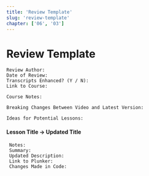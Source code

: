```yaml
---
title: 'Review Template'
slug: 'review-template'
chapter: ['06', '03']
---
```


# Review Template

```
Review Author:
Date of Review:
Transcripts Enhanced? (Y / N):
Link to Course:
```

```
Course Notes:
```

```
Breaking Changes Between Video and Latest Version:
```

```
Ideas for Potential Lessons:
```

#### Lesson Title → Updated Title

```
 Notes:
 Summary:
 Updated Description:
 Link to Plunker:
 Changes Made in Code:
```
